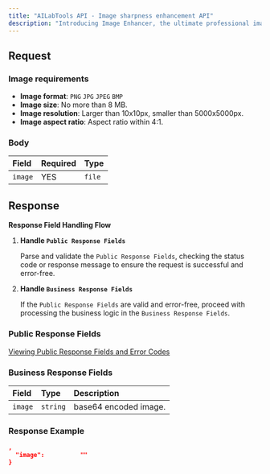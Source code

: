 ```yaml
---
title: "AILabTools API - Image sharpness enhancement API"
description: "Introducing Image Enhancer, the ultimate professional image enhancement tool for perfecting your photos. Our powerful suite of tools allows you to deblur, color correct, and adjust contrast with ease, giving you the best possible image quality. From simple corrections to complex tasks, Image Enhancer delivers professional-grade results in no time. Whether you're a professional photographer or just starting out, Image Enhancer has the tools you need to take your photos to the next level. Take control of your images and get the perfect look you desire with Image Enhancer."
---
```


## Request

### Image requirements

- **Image format**: `PNG` `JPG` `JPEG` `BMP`
- **Image size**: No more than 8 MB.
- **Image resolution**: Larger than 10x10px, smaller than 5000x5000px.
- **Image aspect ratio**: Aspect ratio within 4:1.

### Body

| Field   | Required | Type   |
|:--------|:---------|:-------|
| `image` | YES      | `file` |

## Response

**Response Field Handling Flow**

1. **Handle `Public Response Fields`**

   Parse and validate the `Public Response Fields`, checking the status code or response message to ensure the request is successful and error-free.

2. **Handle `Business Response Fields`**

   If the `Public Response Fields` are valid and error-free, proceed with processing the business logic in the `Business Response Fields`.

### Public Response Fields

<a href="/docs/response-description" target="_blank">Viewing Public Response Fields and Error Codes</a>

### Business Response Fields

| Field   | Type     | Description           |
|:--------|:---------|:----------------------|
| `image` | `string` | base64 encoded image. |

### Response Example

```json
,
  "image":          ""
}
```